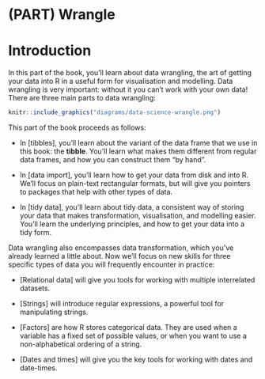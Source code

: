 # (PART) Wrangle {.unnumbered}

# Introduction {#wrangle-intro}

In this part of the book, you'll learn about data wrangling, the art of getting your data into R in a useful form for visualisation and modelling.
Data wrangling is very important: without it you can't work with your own data!
There are three main parts to data wrangling:

```r
knitr::include_graphics("diagrams/data-science-wrangle.png")
```

This part of the book proceeds as follows:

-   In [tibbles], you'll learn about the variant of the data frame that we use in this book: the **tibble**.
    You'll learn what makes them different from regular data frames, and how you can construct them "by hand".

-   In [data import], you'll learn how to get your data from disk and into R.
    We'll focus on plain-text rectangular formats, but will give you pointers to packages that help with other types of data.

-   In [tidy data], you'll learn about tidy data, a consistent way of storing your data that makes transformation, visualisation, and modelling easier.
    You'll learn the underlying principles, and how to get your data into a tidy form.

Data wrangling also encompasses data transformation, which you've already learned a little about.
Now we'll focus on new skills for three specific types of data you will frequently encounter in practice:

-   [Relational data] will give you tools for working with multiple interrelated datasets.

-   [Strings] will introduce regular expressions, a powerful tool for manipulating strings.

-   [Factors] are how R stores categorical data.
    They are used when a variable has a fixed set of possible values, or when you want to use a non-alphabetical ordering of a string.

-   [Dates and times] will give you the key tools for working with dates and date-times.
